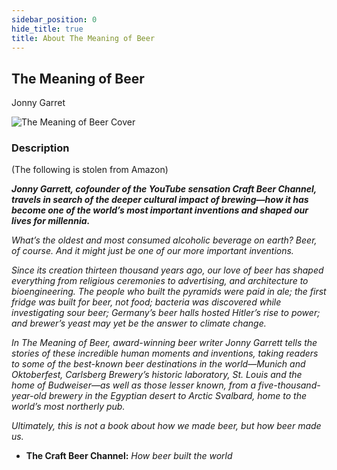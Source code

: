 ```yaml
---
sidebar_position: 0
hide_title: true
title: About The Meaning of Beer
---
```



## The Meaning of Beer
Jonny Garret

![The Meaning of Beer Cover](img/cover.jpg)

### Description 
(The following is stolen from Amazon)

*__Jonny Garrett, cofounder of the YouTube sensation Craft Beer Channel, travels in search of the deeper cultural impact of brewing—how it has become one of the world’s most important inventions and shaped our lives for millennia.__*

*What’s the oldest and most consumed alcoholic beverage on earth? Beer, of course. And it might just be one of our more important inventions.*

*Since its creation thirteen thousand years ago, our love of beer has shaped everything from religious ceremonies to advertising, and architecture to bioengineering. The people who built the pyramids were paid in ale; the first fridge was built for beer, not food; bacteria was discovered while investigating sour beer; Germany’s beer halls hosted Hitler’s rise to power; and brewer’s yeast may yet be the answer to climate change.*

*In The Meaning of Beer, award-winning beer writer Jonny Garrett tells the stories of these incredible human moments and inventions, taking readers to some of the best-known beer destinations in the world—Munich and Oktoberfest, Carlsberg Brewery’s historic laboratory, St. Louis and the home of Budweiser—as well as those lesser known, from a five-thousand-year-old brewery in the Egyptian desert to Arctic Svalbard, home to the world’s most northerly pub.*

*Ultimately, this is not a book about how we made beer, but how beer made us.*

- __The Craft Beer Channel:__ *How beer built the world*
<YouTubeEmbed URL="https://www.youtube.com/embed/rVAdqEZrrE8" />